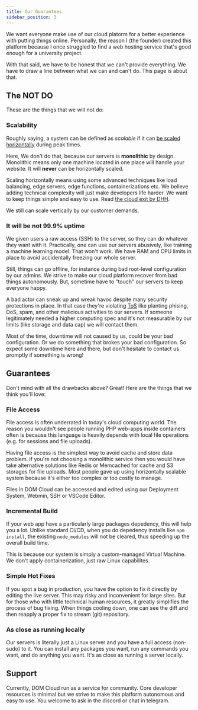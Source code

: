 ```yaml
---
title: Our Guarantees
sidebar_position: 3
---
```


We want everyone make use of our cloud platorm for a better experience with putting things online. Personally, the reason I (the founder) created this platform because I once struggled to find a web hosting service that's good enough for a university project.

With that said, we have to be honest that we can't provide everything. We have to draw a line between what we can and can't do. This page is about that.

## The NOT DO

These are the things that we will not do:

### Scalability

Roughly saying, a system can be defined as *scalable* if it can [be scaled horizontally](https://www.mongodb.com/basics/horizontal-vs-vertical-scaling#what-is-horizontal-scaling) during peak times.

Here, We don't do that, because our servers is **monolithic** by design. Monolithic means only one machine located in one place will handle your website. It will **never** can be horizontally scaled.

Scaling horizontally means using some advanced techniques like load balancing, edge servers, edge functions, containerizations etc. We believe adding technical complexity will just make developers life harder. We want to keep things simple and easy to use. Read [the cloud exit by DHH](https://world.hey.com/dhh/the-big-cloud-exit-faq-20274010).

We still can scale vertically by our customer demands.

### It will be not 99.9% uptime

We given users a raw access (SSH) to the server, so they can do whatever they want with it. Practically, one can use our servers abusively, like training a machine learning model. That won't work. We have RAM and CPU limits in place to avoid accidentally freezing our whole server.

Still, things can go offline, for instance during bad root-level configuration by our admins. We strive to make our cloud platform recover from bad things autonomously. But, sometime have to "touch" our servers to keep everyone happy.

A bad actor can sneak up and wreak havoc despite many security protections in place. In that case they're violating [ToS](/service) like planting phising, DoS, spam, and other malicious activities to our servers. If someone legitimately needed a higher computing spec and it's not measurable by our limits (like storage and data cap) we will contact them.

Most of the time, downtime will not caused by us, could be your bad configuration. Or we do something that brokes your bad configuration. So expect some downtime here and there, but don't hesitate to contact us promptly if something is wrong!

## Guarantees

Don't mind with all the drawbacks above? Great! Here are the things that we think you'll love:

### File Access

File access is often underrated in today's cloud computing world. The reason you wouldn't see people running PHP web-apps inside containers often is because this language is heavily depends with local file operations (e.g. for sessions and file uploads). 

Having file access is the simplest way to avoid cache and store data problem. If you're not choosing a monolithic service then you would have take alternative solutions like Redis or Memcached for cache and S3 storages for file uploads. Most people gave up using horizontally scalable system because it's either too complex or too costly to manage.

Files in DOM Cloud can be accessed and edited using our Deployment System, Webmin, SSH or VSCode Editor.

### Incremental Build

If your web app have a particularly large packages depedency, this will help you a lot. Unlike standard CI/CD, when you do depedency installs like `npm install`, the existing `node_modules` will not be cleared, thus speeding up the overall build time.

This is because our system is simply a custom-managed Virtual Machine. We don't apply containerization, just raw Linux capabilites.

### Simple Hot Fixes

If you spot a bug in production, you have the option to fix it directly by editing the live server. This may risky and inconvenient for large sites. But for those who with little technical human resources, it greatly simplifies the process of bug fixing. When things cooling down, one can see the diff and then reapply a proper fix to stream (git) repository.

### As close as running locally

Our servers is literally just a Linux server and you have a full access (non-sudo) to it. You can install any packages you want, run any commands you want, and do anything you want. It's as close as running a server locally.

## Support

Currently, DOM Cloud run as a service for community. Core developer resources is minimal but we strive to make this platform autonomous and easy to use. You welcome to ask in the discord or chat in telegram.
